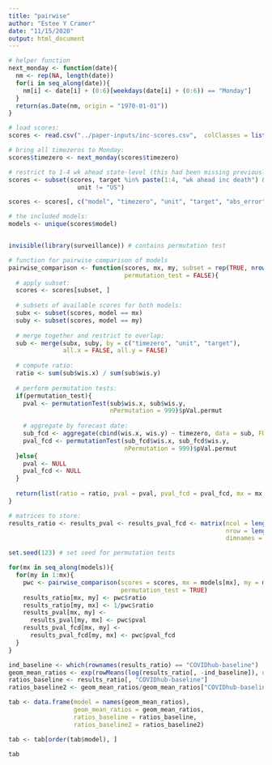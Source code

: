 ```yaml
---
title: "pairwise"
author: "Estee Y Cramer"
date: "11/15/2020"
output: html_document
---
```

```r
# helper function
next_monday <- function(date){
  nm <- rep(NA, length(date))
  for(i in seq_along(date)){
    nm[i] <- date[i] + (0:6)[weekdays(date[i] + (0:6)) == "Monday"]
  }
  return(as.Date(nm, origin = "1970-01-01"))
}

# load scores:
scores <- read.csv("../paper-inputs/inc-scores.csv",  colClasses = list(timezero = "Date"), stringsAsFactors = FALSE)

# bring all timezeros to Monday:
scores$timezero <- next_monday(scores$timezero)

# restrict to 1-4 wk ahead state-level (this had been missing previously!)
scores <- subset(scores, target %in% paste(1:4, "wk ahead inc death") &
                   unit != "US")

scores <- scores[, c("model", "timezero", "unit", "target", "abs_error", "wis")]

# the included models:
models <- unique(scores$model)


invisible(library(surveillance)) # contains permutation test

# function for pairwise comparison of models
pairwise_comparison <- function(scores, mx, my, subset = rep(TRUE, nrow(scores)),
                                permutation_test = FALSE){
  # apply subset:
  scores <- scores[subset, ]
  
  # subsets of available scores for both models:
  subx <- subset(scores, model == mx)
  suby <- subset(scores, model == my)
  
  # merge together and restrict to overlap:
  sub <- merge(subx, suby, by = c("timezero", "unit", "target"),
               all.x = FALSE, all.y = FALSE)
  
  # compute ratio:
  ratio <- sum(sub$wis.x) / sum(sub$wis.y)
  
  # perform permutation tests:
  if(permutation_test){
    pval <- permutationTest(sub$wis.x, sub$wis.y,
                            nPermutation = 999)$pVal.permut
    
    # aggregate by forecast date:
    sub_fcd <- aggregate(cbind(wis.x, wis.y) ~ timezero, data = sub, FUN = mean)
    pval_fcd <- permutationTest(sub_fcd$wis.x, sub_fcd$wis.y,
                                nPermutation = 999)$pVal.permut
  }else{
    pval <- NULL
    pval_fcd <- NULL
  }
  
  return(list(ratio = ratio, pval = pval, pval_fcd = pval_fcd, mx = mx, my = my))
}

# matrices to store:
results_ratio <- results_pval <- results_pval_fcd <- matrix(ncol = length(models),
                                                            nrow = length(models),
                                                            dimnames = list(models, models))

set.seed(123) # set seed for permutation tests

for(mx in seq_along(models)){
  for(my in 1:mx){
    pwc <- pairwise_comparison(scores = scores, mx = models[mx], my = models[my],
                               permutation_test = TRUE)
    results_ratio[mx, my] <- pwc$ratio
    results_ratio[my, mx] <- 1/pwc$ratio
    results_pval[mx, my] <-
      results_pval[my, mx] <- pwc$pval
    results_pval_fcd[mx, my] <-
      results_pval_fcd[my, mx] <- pwc$pval_fcd
  }
}

ind_baseline <- which(rownames(results_ratio) == "COVIDhub-baseline")
geom_mean_ratios <- exp(rowMeans(log(results_ratio[, -ind_baseline]), na.rm = TRUE))
ratios_baseline <- results_ratio[, "COVIDhub-baseline"]
ratios_baseline2 <- geom_mean_ratios/geom_mean_ratios["COVIDhub-baseline"]

tab <- data.frame(model = names(geom_mean_ratios),
                  geom_mean_ratios = geom_mean_ratios,
                  ratios_baseline = ratios_baseline,
                  ratios_baseline2 = ratios_baseline2)

tab <- tab[order(tab$model), ]

tab
```

